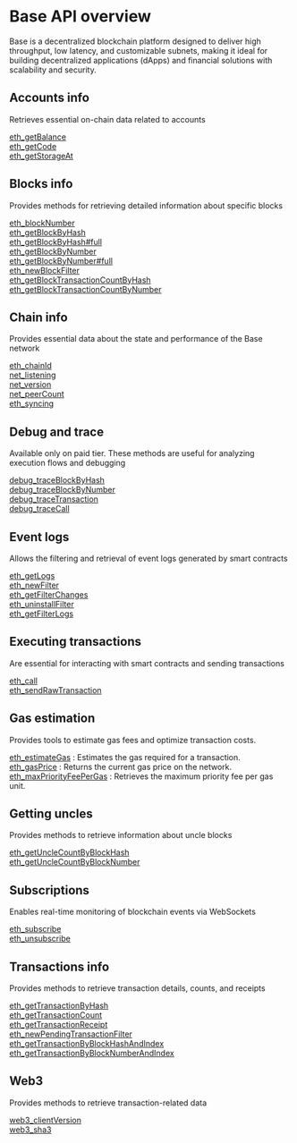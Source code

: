 # Base API overview

Base is a decentralized blockchain platform designed to deliver high throughput, low latency, and customizable subnets, making it ideal for building decentralized applications (dApps) and financial solutions with scalability and security.

## Accounts info

Retrieves essential on-chain data related to accounts

[eth_getBalance](/base-api/accountinfo/eth_getBalance) \
[eth_getCode](/base-api/accountinfo/eth_getCode) \
[eth_getStorageAt](/base-api/accountinfo/eth_getStorageAt)

## Blocks info

Provides methods for retrieving detailed information about specific blocks

[eth_blockNumber](/base-api/blocksinfo/eth_blockNumber) \
[eth_getBlockByHash](/base-api/blocksinfo/eth_getBlockByHash) \
[eth_getBlockByHash#full](/base-api/blocksinfo/eth_getBlockByHashfull) \
[eth_getBlockByNumber](/base-api/blocksinfo/eth_getBlockByNumber) \
[eth_getBlockByNumber#full](/base-api/blocksinfo/eth_getBlockByNumberfull) \
[eth_newBlockFilter](/base-api/blocksinfo/eth_newBlockFilter) \
[eth_getBlockTransactionCountByHash](/base-api/blocksinfo/eth_getBlockTransactionCountByHash) \
[eth_getBlockTransactionCountByNumber](/base-api/blocksinfo/eth_getBlockTransactionCountByNumber)

## Chain info

Provides essential data about the state and performance of the Base network

[eth_chainId](/base-api/chaininfo/eth_chainId) \
[net_listening](/base-api/chaininfo/net_listening) \
[net_version](/base-api/chaininfo/net_version) \
[net_peerCount](/base-api/chaininfo/net_peerCount) \
[eth_syncing](/base-api/chaininfo/eth_syncing)

## Debug and trace

Available only on paid tier. These methods are useful for analyzing execution flows and debugging

[debug_traceBlockByHash](/base-api/debugandtrace/debug_traceBlockByHash) \
[debug_traceBlockByNumber](/base-api/debugandtrace/debug_traceBlockByNumber) \
[debug_traceTransaction](/base-api/debugandtrace/debug_traceTransaction) \
[debug_traceCall](/base-api/debugandtrace/debug_traceCall)

## Event logs

Allows the filtering and retrieval of event logs generated by smart contracts

[eth_getLogs](/base-api/eventlogs/eth_getLogs) \
[eth_newFilter](/base-api/eventlogs/eth_newFilter) \
[eth_getFilterChanges](/base-api/eventlogs/eth_getFilterChanges) \
[eth_uninstallFilter](/base-api/eventlogs/eth_uninstallFilter) \
[eth_getFilterLogs](/base-api/eventlogs/eth_getFilterLogs)

## Executing transactions

Are essential for interacting with smart contracts and sending transactions

[eth_call](/base-api/executingtransactions/eth_call) \
[eth_sendRawTransaction](/base-api/executingtransactions/eth_sendRawTransaction)

## Gas estimation

Provides tools to estimate gas fees and optimize transaction costs.

[eth_estimateGas](/base-api/gasestimation/eth_estimateGas) : Estimates the gas required for a transaction.  \
[eth_gasPrice](/base-api/gasestimation/eth_gasPrice) : Returns the current gas price on the network.  \
[eth_maxPriorityFeePerGas](/base-api/gasestimation/eth_maxPriorityFeePerGas) : Retrieves the maximum priority fee per gas unit.


## Getting uncles

Provides methods to retrieve information about uncle blocks

[eth_getUncleCountByBlockHash](/base-api/gettinguncles/eth_getUncleCountByBlockHash) \
[eth_getUncleCountByBlockNumber](/base-api/gettinguncles/eth_getUncleCountByBlockNumber)

## Subscriptions

Enables real-time monitoring of blockchain events via WebSockets

[eth_subscribe](/base-api/subscriptions/eth_subscribe) \
[eth_unsubscribe](/base-api/subscriptions/eth_unsubscribe)

## Transactions info

Provides methods to retrieve transaction details, counts, and receipts

[eth_getTransactionByHash](/base-api/transactionsinfo/eth_getTransactionByHash) \
[eth_getTransactionCount](/base-api/transactionsinfo/eth_getTransactionCount) \
[eth_getTransactionReceipt](/base-api/transactionsinfo/eth_getTransactionReceipt) \
[eth_newPendingTransactionFilter](/base-api/transactionsinfo/eth_newPendingTransactionFilter) \
[eth_getTransactionByBlockHashAndIndex](/base-api/transactionsinfo/eth_getTransactionByBlockHashAndIndex) \
[eth_getTransactionByBlockNumberAndIndex](/base-api/transactionsinfo/eth_getTransactionByBlockNumberAndIndex)

## Web3

Provides methods to retrieve transaction-related data

[web3_clientVersion](/base-api/web3/web3_clientVersion) \
[web3_sha3](/base-api/web3/web3_sha3)
